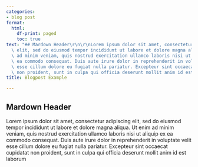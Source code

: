 ```yaml
---
categories:
- blog post
format:
  html:
    df-print: paged
    toc: true
text: "## Mardown Header\r\n\r\nLorem ipsum dolor sit amet, consectetur adipiscing\
  \ elit, sed do eiusmod tempor incididunt ut labore et dolore magna aliqua. Ut enim\
  \ ad minim veniam, quis nostrud exercitation ullamco laboris nisi ut aliquip ex\
  \ ea commodo consequat. Duis aute irure dolor in reprehenderit in voluptate velit\
  \ esse cillum dolore eu fugiat nulla pariatur. Excepteur sint occaecat cupidatat\
  \ non proident, sunt in culpa qui officia deserunt mollit anim id est laborum"
title: Blogpost Example

---
```

## Mardown Header

Lorem ipsum dolor sit amet, consectetur adipiscing elit, sed do eiusmod tempor incididunt ut labore et dolore magna aliqua. Ut enim ad minim veniam, quis nostrud exercitation ullamco laboris nisi ut aliquip ex ea commodo consequat. Duis aute irure dolor in reprehenderit in voluptate velit esse cillum dolore eu fugiat nulla pariatur. Excepteur sint occaecat cupidatat non proident, sunt in culpa qui officia deserunt mollit anim id est laborum
